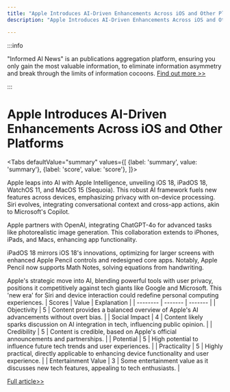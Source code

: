 ```yaml
---
title: "Apple Introduces AI-Driven Enhancements Across iOS and Other Platforms"
description: "Apple Introduces AI-Driven Enhancements Across iOS and Other Platforms"

---
```



:::info

"Informed AI News" is an publications aggregation platform, ensuring you only gain the most valuable information, to eliminate information asymmetry and break through the limits of information cocoons.  [Find out more >>](/)

:::

# Apple Introduces AI-Driven Enhancements Across iOS and Other Platforms


<Tabs
	defaultValue="summary"
	values={[
	{label: 'summary', value: 'summary'},
	{label: 'score', value: 'score'},
]}>
<TabItem value="summary">


Apple leaps into AI with Apple Intelligence, unveiling iOS 18, iPadOS 18, WatchOS 11, and MacOS 15 (Sequoia). This robust AI framework fuels new features across devices, emphasizing privacy with on-device processing. Siri evolves, integrating conversational context and cross-app actions, akin to Microsoft's Copilot.

Apple partners with OpenAI, integrating ChatGPT-4o for advanced tasks like photorealistic image generation. This collaboration extends to iPhones, iPads, and Macs, enhancing app functionality.

iPadOS 18 mirrors iOS 18's innovations, optimizing for larger screens with enhanced Apple Pencil controls and redesigned core apps. Notably, Apple Pencil now supports Math Notes, solving equations from handwriting.

Apple's strategic move into AI, blending powerful tools with user privacy, positions it competitively against tech giants like Google and Microsoft. This 'new era' for Siri and device interaction could redefine personal computing experiences.
</TabItem>
<TabItem value="score">
	| Scores     | Value   | Explanation |
	| -------- | ------- | ------- |
	| Objectivity  | 5    | Content provides a balanced overview of Apple's AI advancements without overt bias.    |
	| Social Impact | 4     | Content likely sparks discussion on AI integration in tech, influencing public opinion.    |
	| Credibility    | 5    | Content is credible, based on Apple's official announcements and partnerships.    |
	| Potential    | 5    | High potential to influence future tech trends and user experiences.    |
	| Practicality    | 5    | Highly practical, directly applicable to enhancing device functionality and user experience.    |
	| Entertainment Value    | 3    | Some entertainment value as it discusses new tech features, appealing to tech enthusiasts.    |
</TabItem>
</Tabs>

[Full article>>](https://www.cnet.com/tech/mobile/apple-intelligence-dominates-wwdc-ios-18-and-everything-else-revealed/#ftag=CAD590a51e)
